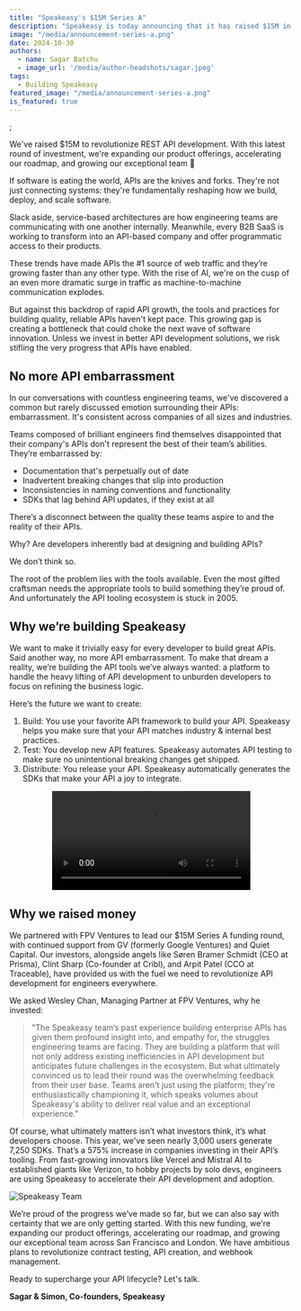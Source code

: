 ```yaml
---
title: "Speakeasy's $15M Series A"
description: "Speakeasy is today announcing that it has raised $15M in Series A funding from backers including Wesley Chan at FPV Ventures, GV and Quiet Capital."
image: "/media/announcement-series-a.png"
date: 2024-10-30
authors:
  - name: Sagar Batchu
  - image_url: '/media/author-headshots/sagar.jpeg'
tags:
  - Building Speakeasy
featured_image: "/media/announcement-series-a.png"
is_featured: true
---
```


;

<Callout title="TL;DR" >
We've raised $15M to revolutionize REST API development. With this latest round of investment, we're expanding our product offerings, accelerating our roadmap, and growing our exceptional team 🚀
</Callout>

If software is eating the world, APIs are the knives and forks. They're not just connecting systems: they're fundamentally reshaping how we build, deploy, and scale software.

Slack aside, service-based architectures are how engineering teams are communicating with one another internally. Meanwhile, every B2B SaaS is working to transform into an API-based company and offer programmatic access to their products.

These trends have made APIs the #1 source of web traffic and they’re growing faster than any other type. With the rise of AI, we're on the cusp of an even more dramatic surge in traffic as machine-to-machine communication explodes.

But against this backdrop of rapid API growth, the tools and practices for building quality, reliable APIs haven't kept pace. This growing gap is creating a bottleneck that could choke the next wave of software innovation. Unless we invest in better API development solutions, we risk stifling the very progress that APIs have enabled.

## No more API embarrassment

In our conversations with countless engineering teams, we've discovered a common but rarely discussed emotion surrounding their APIs: embarrassment. It's consistent across companies of all sizes and industries.

Teams composed of brilliant engineers find themselves disappointed that their company's APIs don't represent the best of their team’s abilities. They’re embarrassed by:

- Documentation that's perpetually out of date
- Inadvertent breaking changes that slip into production
- Inconsistencies in naming conventions and functionality
- SDKs that lag behind API updates, if they exist at all
  
There’s a disconnect between the quality these teams aspire to and the reality of their APIs.

Why? Are developers inherently bad at designing and building APIs?

We don’t think so.

The root of the problem lies with the tools available. Even the most gifted craftsman needs the appropriate tools to build something they’re proud of. And unfortunately the API tooling ecosystem is stuck in 2005.

## Why we’re building Speakeasy

We want to make it trivially easy for every developer to build great APIs. Said another way, no more API embarrassment. To make that dream a reality, we’re building the API tools we’ve always wanted: a platform to handle the heavy lifting of API development to unburden developers to focus on refining the business logic.

Here’s the future we want to create:

1. Build: You use your favorite API framework to build your API. Speakeasy helps you make sure that your API matches industry & internal best practices.
2. Test: You develop new API features. Speakeasy automates API testing to make sure no unintentional breaking changes get shipped.
3. Distribute: You release your API. Speakeasy automatically generates the SDKs that make your API a joy to integrate.


<div align="center" className="mt-10" >
  <video controls={false} loop={true} autoPlay={true} width="70%">
    <source src={video_url} type="video/mp4" />
  </video>
</div>

## Why we raised money

We partnered with FPV Ventures to lead our $15M Series A funding round, with continued support from GV (formerly Google Ventures) and Quiet Capital. Our investors, alongside angels like Søren Bramer Schmidt (CEO at Prisma), Clint Sharp (Co-founder at Cribl), and Arpit Patel (CCO at Traceable), have provided us with the fuel we need to revolutionize API development for engineers everywhere.

We asked Wesley Chan, Managing Partner at FPV Ventures, why he invested:

> "The Speakeasy team’s past experience building enterprise APIs has given them profound insight into, and empathy for, the struggles engineering teams are facing. They are building a platform that will not only address existing inefficiencies in API development but anticipates future challenges in the ecosystem. But what ultimately convinced us to lead their round was the overwhelming feedback from their user base. Teams aren't just using the platform; they're enthusiastically championing it, which speaks volumes about Speakeasy's ability to deliver real value and an exceptional experience."
>

Of course, what ultimately matters isn’t what investors think, it’s what developers choose. This year, we've seen nearly 3,000 users generate 7,250 SDKs. That’s a 575% increase in companies investing in their API’s tooling. From fast-growing innovators like Vercel and Mistral AI to established giants like Verizon, to hobby projects by solo devs, engineers are using Speakeasy to accelerate their API development and adoption.


<div className="mt-10 flex justify-center">
  <Image 
    src={teamImage} 
    alt="Speakeasy Team" 
    width={400}  
    height={300} 
    style={{ width: '70%', height: 'auto', align: 'center' }}
  />
</div>

We’re proud of the progress we’ve made so far, but we can also say with certainty that we are  only getting started. With this new funding, we're expanding our product offerings, accelerating our roadmap, and growing our exceptional team across San Francisco and London. We have ambitious plans to revolutionize contract testing, API creation, and webhook management.

Ready to supercharge your API lifecycle? Let's talk.

**Sagar & Simon, Co-founders, Speakeasy**
